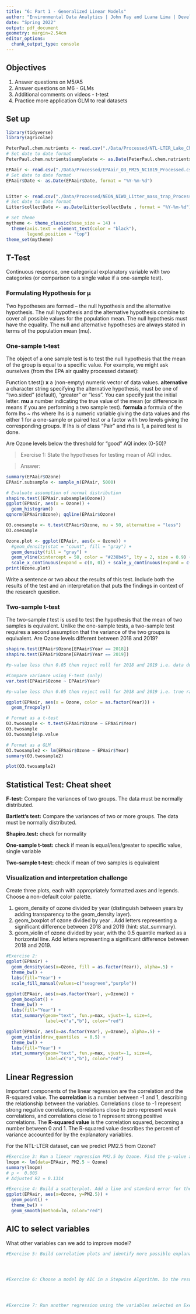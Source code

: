 ```yaml
---
title: "6: Part 1 - Generalized Linear Models"
author: "Environmental Data Analytics | John Fay and Luana Lima | Developed by Kateri Salk"
date: "Spring 2022"
output: pdf_document
geometry: margin=2.54cm
editor_options: 
  chunk_output_type: console
---
```


## Objectives
1. Answer questions on M5/A5
2. Answer questions on M6 - GLMs
3. Additional comments on videos - t-test
4. Practice more application GLM to real datasets


## Set up
```r
library(tidyverse)
library(agricolae)   

PeterPaul.chem.nutrients <- read.csv("./Data/Processed/NTL-LTER_Lake_Chemistry_Nutrients_PeterPaul_Processed.csv", stringsAsFactors = TRUE)
# Set date to date format
PeterPaul.chem.nutrients$sampledate <- as.Date(PeterPaul.chem.nutrients$sampledate, format = "%Y-%m-%d")

EPAair <- read.csv("./Data/Processed/EPAair_O3_PM25_NC1819_Processed.csv", stringsAsFactors = TRUE)
# Set date to date format
EPAair$Date <- as.Date(EPAair$Date, format = "%Y-%m-%d")


Litter <- read.csv("./Data/Processed/NEON_NIWO_Litter_mass_trap_Processed.csv", stringsAsFactors = TRUE)
# Set date to date format
Litter$collectDate <- as.Date(Litter$collectDate , format = "%Y-%m-%d")

# Set theme
mytheme <- theme_classic(base_size = 14) +
  theme(axis.text = element_text(color = "black"), 
        legend.position = "top")
theme_set(mytheme)
```

## T-Test

Continuous response, one categorical explanatory variable with two categories (or comparison to a single value if a one-sample test).

### Formulating Hypothesis for µ

Two hypotheses are formed – the null hypothesis and the alternative hypothesis.
The null hypothesis and the alternative hypothesis combine to cover all possible values for the population mean.
The null hypothesis must have the equality.
The null and alternative hypotheses are always stated in terms of the population mean (mu).

### One-sample t-test
The object of a one sample test is to test the null hypothesis that the mean of the group is equal to a specific value. For example, we might ask ourselves (from the EPA air quality processed dataset): 

Function t.test()
**x**	a (non-empty) numeric vector of data values.
**alternative** a character string specifying the alternative hypothesis, must be one of "two.sided" (default), "greater" or "less". You can specify just the initial letter.
**mu** a number indicating the true value of the mean (or difference in means if you are performing a two sample test).
**formula** a formula of the form lhs ~ rhs where lhs is a numeric variable giving the data values and rhs either 1 for a one-sample or paired test or a factor with two levels giving the corresponding groups. If lhs is of class "Pair" and rhs is 1, a paired test is done.


Are Ozone levels below the threshold for "good" AQI index (0-50)?


> Exercise 1: State the hypotheses for testing mean of AQI index.

> Answer: 


```r


summary(EPAair$Ozone)
EPAair.subsample <- sample_n(EPAair, 5000)

# Evaluate assumption of normal distribution
shapiro.test((EPAair.subsample$Ozone))
ggplot(EPAair, aes(x = Ozone)) +
  geom_histogram() 
qqnorm(EPAair$Ozone); qqline(EPAair$Ozone)

O3.onesample <- t.test(EPAair$Ozone, mu = 50, alternative = "less")
O3.onesample

Ozone.plot <- ggplot(EPAair, aes(x = Ozone)) +
  #geom_density(stat = "count", fill = "gray") +
  geom_density(fill = "gray") +
  geom_vline(xintercept = 50, color = "#238b45", lty = 2, size = 0.9) +
  scale_x_continuous(expand = c(0, 0)) + scale_y_continuous(expand = c(0, 0))
print(Ozone.plot)
```

Write a sentence or two about the results of this test. Include both the results of the test and an interpretation that puts the findings in context of the research question.

> 

### Two-sample t-test

The two-sample *t* test is used to test the hypothesis that the mean of two samples is equivalent. Unlike the one-sample tests, a two-sample test requires a second assumption that the variance of the two groups is equivalent. Are Ozone levels different between 2018 and 2019?

```r
shapiro.test(EPAair$Ozone[EPAair$Year == 2018])
shapiro.test(EPAair$Ozone[EPAair$Year == 2019])

#p-value less than 0.05 then reject null for 2018 and 2019 i.e. data do not follow normal distribution

#Compare variance using F-test (only)
var.test(EPAair$Ozone ~ EPAair$Year)

#p-value less than 0.05 then reject null for 2018 and 2019 i.e. true ratio not equal to one

ggplot(EPAair, aes(x = Ozone, color = as.factor(Year))) +
  geom_freqpoly()

# Format as a t-test
O3.twosample <- t.test(EPAair$Ozone ~ EPAair$Year)
O3.twosample
O3.twosample$p.value

# Format as a GLM
O3.twosample2 <- lm(EPAair$Ozone ~ EPAair$Year)
summary(O3.twosample2)

plot(O3.twosample2)


```


## Statistical Test: Cheat sheet

**F-test:** Compare the variances of two groups. The data must be normally distributed.

**Bartlett’s test:** Compare the variances of two or more groups. The data must be normally distributed.

**Shapiro.test:** check for normality

**One-sample t-test:** check if mean is equal/less/greater to specific value, single variable

**Two-sample t-test:**  check if mean of two samples is equivalent

### Visualization and interpretation challenge

Create three plots, each with appropriately formatted axes and legends. Choose a non-default color palette.

1. geom_density of ozone divided by year (distinguish between years by adding transparency to the geom_density layer).
2. geom_boxplot of ozone divided by year . Add letters representing a significant difference between 2018 and 2019 (hint: stat_summary). 
3. geom_violin of ozone divided by year, with the 0.5 quantile marked as a horizontal line. Add letters representing a significant difference between 2018 and 2019. 

```r
#Exercise 2:
ggplot(EPAair) +
  geom_density(aes(x=Ozone, fill = as.factor(Year)), alpha=.5) +
  theme_bw() +
  labs(fill="Year") +
  scale_fill_manual(values=c("seagreen","purple"))

ggplot(EPAair, aes(x=as.factor(Year), y=Ozone)) +
  geom_boxplot() +
  theme_bw() +
  labs(fill="Year") +
  stat_summary(geom="text", fun.y=max, vjust=-1, size=4,
               label=c("a","b"), color="red")

ggplot(EPAair, aes(x=as.factor(Year), y=Ozone), alpha=.5) +
  geom_violin(draw_quantiles  = 0.5) +
  theme_bw() +
  labs(fill="Year") +
  stat_summary(geom="text", fun.y=max, vjust=-1, size=4,
               label=c("a","b"), color="red") 

```

## Linear Regression

Important components of the linear regression are the correlation and the R-squared value. The **correlation** is a number between -1 and 1, describing the relationship between the variables. Correlations close to -1 represent strong negative correlations, correlations close to zero represent weak correlations, and correlations close to 1 represent strong positive correlations. The **R-squared value** is the correlation squared, becoming a number between 0 and 1. The R-squared value describes the percent of variance accounted for by the explanatory variables. 

For the NTL-LTER dataset, can we predict PM2.5 from Ozone?

```r

#Exercise 3: Run a linear regression PM2.5 by Ozone. Find the p-value and R-squared value. 
lmopm <- lm(data=EPAair, PM2.5 ~ Ozone)
summary(lmopm)
# p <  0.005
# Adjusted R2 = 0.1314

#Exercise 4: Build a scatterplot. Add a line and standard error for the linear regression. 
ggplot(EPAair, aes(x=Ozone, y=PM2.5)) +
  geom_point() +
  theme_bw() +
  geom_smooth(method=lm, color="red")


```


## AIC to select variables

What other variables can we add to improve model?

```r

#Exercise 5: Build correlation plots and identify more possible explanatory variables to add to the regression.




#Exercise 6: Choose a model by AIC in a Stepwise Algorithm. Do the results from AIC match the variables you selected on Exercise 5?




#Exercise 7: Run another regression using the variables selected on Exercise 6. Compare r-squared value with the one from Exercise 5. 

```






